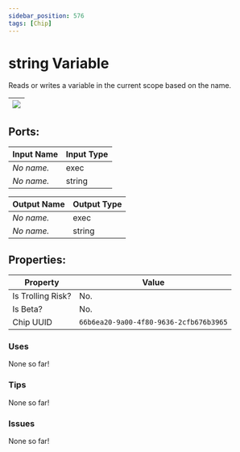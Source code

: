 ```yaml
---
sidebar_position: 576
tags: [Chip]
---
```


# string Variable


Reads or writes a variable in the current scope based on the name.

| ![](https://images-ext-2.discordapp.net/external/MPmIaQzlEPmgGWlgi-WxBBXt0Bjv_zWPkg1y1f_sy3s/https/www.recroomcircuits.com/image/circuit/absolute-value?width=206&height=108) |
|-----|

## Ports:

| Input Name | Input Type |
|-----------|-----------|
| *No name.* | exec |
| *No name.* | string |

| Output Name | Output Type |
|-----------|-----------|
| *No name.* | exec |
| *No name.* | string |

## Properties:

| Property  | Value |
|-------------------|-----------|
| Is Trolling Risk? | No. |
| Is Beta? | No. |
| Chip UUID | `66b6ea20-9a00-4f80-9636-2cfb676b3965` |

### Uses

None so far!

### Tips

None so far!

### Issues

None so far!